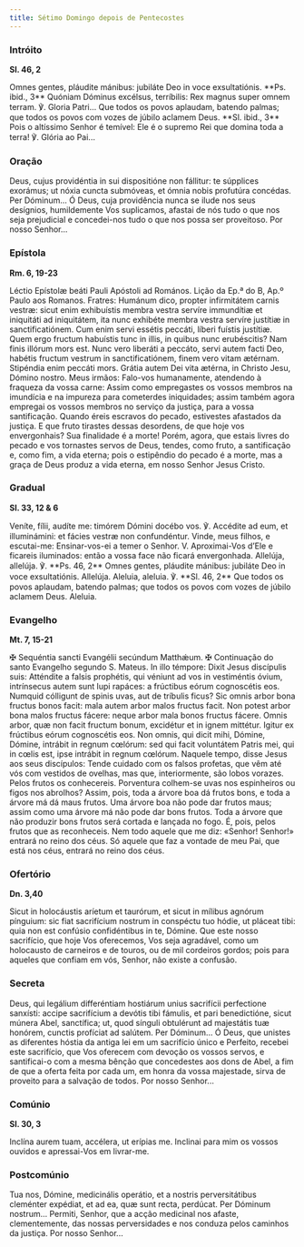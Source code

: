 ```yaml
---
title: Sétimo Domingo depois de Pentecostes
---
```


### Intróito

**Sl. 46, 2**

<div class="side-by-side not-content">
  <span>
    Omnes gentes, pláudite mánibus: jubiláte Deo in voce exsultatiónis. **Ps.
    ibid., 3** Quóniam Dóminus excélsus, terríbilis: Rex magnus super omnem
    terram. ℣. Gloria Patri...
  </span>
  <span>
    Que todos os povos aplaudam, batendo palmas; que todos os povos com vozes de
    júbilo aclamem Deus. **Sl. ibid., 3** Pois o altíssimo Senhor é temível: Ele
    é o supremo Rei que domina toda a terra! ℣. Glória ao Pai...
  </span>
</div>

### Oração

<div class="side-by-side not-content">
  <span>
    Deus, cujus providéntia in sui dispositióne non fállitur: te súpplices
    exorámus; ut nóxia cuncta submóveas, et ómnia nobis profutúra concédas. Per
    Dóminum...
  </span>
  <span>
    Ó Deus, cuja providência nunca se ilude nos seus desígnios, humildemente Vos
    suplicamos, afastai de nós tudo o que nos seja prejudicial e concedei-nos
    tudo o que nos possa ser proveitoso. Por nosso Senhor...
  </span>
</div>

### Epístola

**Rm. 6, 19-23**

<div class="side-by-side not-content">
  <span>Léctio Epístolæ beáti Pauli Apóstoli ad Romános.</span>
  <span>Lição da Ep.ª do B, Ap.º Paulo aos Romanos.</span>
  <span>
    Fratres: Humánum dico, propter infirmitátem carnis vestræ: sicut enim
    exhibuístis membra vestra servíre immundítiæ et iniquitáti ad iniquitátem,
    ita nunc exhibéte membra vestra servíre justítiæ in sanctificatiónem. Cum
    enim servi essétis peccáti, líberi fuístis justítiæ. Quem ergo fructum
    habuístis tunc in illis, in quibus nunc erubéscitis? Nam finis illórum mors
    est. Nunc vero liberáti a peccáto, servi autem facti Deo, habétis fructum
    vestrum in sanctificatiónem, finem vero vitam ætérnam. Stipéndia enim
    peccáti mors. Grátia autem Dei vita ætérna, in Christo Jesu, Dómino nostro.
  </span>
  <span>
    Meus irmãos: Falo-vos humanamente, atendendo à fraqueza da vossa carne:
    Assim como empregastes os vossos membros na imundícia e na impureza para
    cometerdes iniquidades; assim também agora empregai os vossos membros no
    serviço da justiça, para a vossa santificação. Quando éreis escravos do
    pecado, estivestes afastados da justiça. E que fruto tirastes dessas
    desordens, de que hoje vos envergonhais? Sua finalidade é a morte! Porém,
    agora, que estais livres do pecado e vos tornastes servos de Deus, tendes,
    como fruto, a santificação e, como fim, a vida eterna; pois o estipêndio do
    pecado é a morte, mas a graça de Deus produz a vida eterna, em nosso Senhor
    Jesus Cristo.
  </span>
</div>

### Gradual

**Sl. 33, 12 & 6**

<div class="side-by-side not-content">
  <span>
    Veníte, fílii, audíte me: timórem Dómini docébo vos. ℣. Accédite ad eum, et
    illuminámini: et fácies vestræ non confundéntur.
  </span>
  <span>
    Vinde, meus filhos, e escutai-me: Ensinar-vos-ei a temer o Senhor. V.
    Aproximai-Vos d’Ele e ficareis iluminados: então a vossa face não ficará
    envergonhada.
  </span>
  <span>
    Allelúja, allelúja. ℣. **Ps. 46, 2** Omnes gentes, pláudite mánibus:
    jubiláte Deo in voce exsultatiónis. Allelúja.
  </span>
  <span>
    Aleluia, aleluia. ℣. **Sl. 46, 2** Que todos os povos aplaudam, batendo
    palmas; que todos os povos com vozes de júbilo aclamem Deus. Aleluia.
  </span>
</div>

### Evangelho

**Mt. 7, 15-21**

<div class="side-by-side not-content">
  <span>
    <span class="text-red-500">✠</span> Sequéntia sancti Evangélii secúndum
    Matthǽum.
  </span>
  <span>
    <span class="text-red-500">✠</span> Continuação do santo Evangelho segundo
    S. Mateus.
  </span>
  <span>
    In illo témpore: Dixit Jesus discípulis suis: Atténdite a falsis prophétis,
    qui véniunt ad vos in vestiméntis óvium, intrínsecus autem sunt lupi
    rapáces: a frúctibus eórum cognoscétis eos. Numquid cólligunt de spinis
    uvas, aut de tríbulis ficus? Sic omnis arbor bona fructus bonos facit: mala
    autem arbor malos fructus facit. Non potest arbor bona malos fructus fácere:
    neque arbor mala bonos fructus fácere. Omnis arbor, quæ non facit fructum
    bonum, excidétur et in ignem mittétur. Igitur ex frúctibus eórum cognoscétis
    eos. Non omnis, qui dicit mihi, Dómine, Dómine, intrábit in regnum cœlórum:
    sed qui facit voluntátem Patris mei, qui in cœlis est, ipse intrábit in
    regnum cœlórum.
  </span>
  <span>
    Naquele tempo, disse Jesus aos seus discípulos: Tende cuidado com os falsos
    profetas, que vêm até vós com vestidos de ovelhas, mas que, interiormente,
    são lobos vorazes. Pelos frutos os conhecereis. Porventura colhem-se uvas
    nos espinheiros ou figos nos abrolhos? Assim, pois, toda a árvore boa dá
    frutos bons, e toda a árvore má dá maus frutos. Uma árvore boa não pode dar
    frutos maus; assim como uma árvore má não pode dar bons frutos. Toda a
    árvore que não produzir bons frutos será cortada e lançada no fogo. É, pois,
    pelos frutos que as reconheceis. Nem todo aquele que me diz: «Senhor!
    Senhor!» entrará no reino dos céus. Só aquele que faz a vontade de meu Pai,
    que está nos céus, entrará no reino dos céus.
  </span>
</div>

### Ofertório

**Dn. 3,40**

<div class="side-by-side not-content">
  <span>
    Sicut in holocáustis aríetum et taurórum, et sicut in mílibus agnórum
    pínguium: sic fiat sacrifícium nostrum in conspéctu tuo hódie, ut pláceat
    tibi: quia non est confúsio confidéntibus in te, Dómine.
  </span>
  <span>
    Que este nosso sacrifício, que hoje Vos oferecemos, Vos seja agradável, como
    um holocausto de carneiros e de touros, ou de mil cordeiros gordos; pois
    para aqueles que confiam em vós, Senhor, não existe a confusão.
  </span>
</div>

### Secreta

<div class="side-by-side not-content">
  <span>
    Deus, qui legálium differéntiam hostiárum unius sacrifícii perfectione
    sanxísti: accipe sacrifícium a devótis tibi fámulis, et pari benedictióne,
    sicut múnera Abel, sanctífica; ut, quod sínguli obtulérunt ad majestátis tuæ
    honórem, cunctis profíciat ad salútem. Per Dóminum...
  </span>
  <span>
    Ó Deus, que unistes as diferentes hóstia da antiga lei em um sacrifício
    único e Perfeito, recebei este sacrifício, que Vos oferecem com devoção os
    vossos servos, e santificai-o com a mesma bênção que concedestes aos dons de
    Abel, a fim de que a oferta feita por cada um, em honra da vossa majestade,
    sirva de proveito para a salvação de todos. Por nosso Senhor...
  </span>
</div>

### Comúnio

**Sl. 30, 3**

<div class="side-by-side not-content">
  <span>Inclína aurem tuam, accélera, ut erípias me.</span>
  <span>Inclinai para mim os vossos ouvidos e apressai-Vos em livrar-me.</span>
</div>

### Postcomúnio

<div class="side-by-side not-content">
  <span>
    Tua nos, Dómine, medicinális operátio, et a nostris perversitátibus
    cleménter expédiat, et ad ea, quæ sunt recta, perdúcat. Per Dóminum
    nostrum...
  </span>
  <span>
    Permiti, Senhor, que a acção medicinal nos afaste, clementemente, das nossas
    perversidades e nos conduza pelos caminhos da justiça. Por nosso Senhor...
  </span>
</div>
